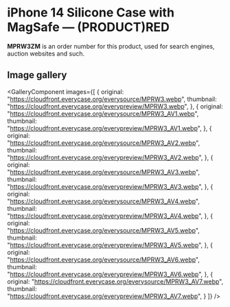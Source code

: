 
# iPhone 14 Silicone Case with MagSafe — (PRODUCT)RED

<Callout type='info' emoji='👉🏻'>**MPRW3ZM** is an order number for this product, used for search engines, auction websites and such.</Callout>

## Image gallery

<GalleryComponent
    images={[
      {
        original: "https://cloudfront.everycase.org/everysource/MPRW3.webp",
        thumbnail: "https://cloudfront.everycase.org/everypreview/MPRW3.webp",
      },
      {
        original: "https://cloudfront.everycase.org/everysource/MPRW3_AV1.webp",
        thumbnail: "https://cloudfront.everycase.org/everypreview/MPRW3_AV1.webp",
      },
      {
        original: "https://cloudfront.everycase.org/everysource/MPRW3_AV2.webp",
        thumbnail: "https://cloudfront.everycase.org/everypreview/MPRW3_AV2.webp",
      },
      {
        original: "https://cloudfront.everycase.org/everysource/MPRW3_AV3.webp",
        thumbnail: "https://cloudfront.everycase.org/everypreview/MPRW3_AV3.webp",
      },
      {
        original: "https://cloudfront.everycase.org/everysource/MPRW3_AV4.webp",
        thumbnail: "https://cloudfront.everycase.org/everypreview/MPRW3_AV4.webp",
      },
      {
        original: "https://cloudfront.everycase.org/everysource/MPRW3_AV5.webp",
        thumbnail: "https://cloudfront.everycase.org/everypreview/MPRW3_AV5.webp",
      },
      {
        original: "https://cloudfront.everycase.org/everysource/MPRW3_AV6.webp",
        thumbnail: "https://cloudfront.everycase.org/everypreview/MPRW3_AV6.webp",
      },
      {
        original: "https://cloudfront.everycase.org/everysource/MPRW3_AV7.webp",
        thumbnail: "https://cloudfront.everycase.org/everypreview/MPRW3_AV7.webp",
      }
    ]}
  />
